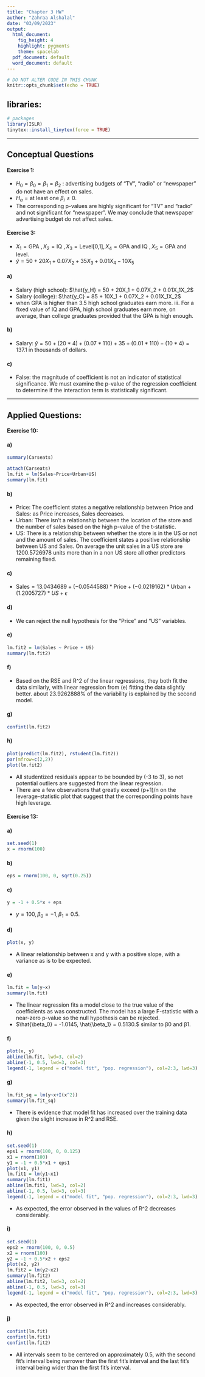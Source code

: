 ```yaml
---
title: "Chapter 3 HW"
author: "Zahraa Alshalal"
date: "03/09/2023"
output:
  html_document:
    fig_height: 4
    highlight: pygments
    theme: spacelab
  pdf_document: default
  word_document: default
---
```


```r
# DO NOT ALTER CODE IN THIS CHUNK
knitr::opts_chunk$set(echo = TRUE)
```     

## libraries:    

```r
# packages
library(ISLR)
tinytex::install_tinytex(force = TRUE)
```     

* * *     

## Conceptual Questions        


#### Exercise 1:              

+ $H_0=\beta_0=\beta_1=\beta_2$ : advertising budgets of “TV”, “radio” or “newspaper” do not have an effect on sales.     
+ $H_a = \text{at least one }  \beta_i \ne 0$.       
+ The corresponding p-values are highly significant for “TV” and “radio” and not significant for “newspaper”. We may conclude that newspaper advertising budget do not affect sales.    

#### Exercise 3:        
+ $X_1 =\text{GPA },X_2=\text{IQ },X_3=\text{Level[0,1]},X_4=\text{GPA and IQ },X_5=\text{GPA and level.}$
+ $\hat{y}=50+20X_1+0.07X_2+35X_3+0.01X_4-10X_5$

#### a)     
+ Salary (high school): $\hat{y_H} = 50 + 20X_1 + 0.07X_2 + 0.01X_1X_2$    
+ Salary (college): $\hat{y_C} = 85 + 10X_1 + 0.07X_2 + 0.01X_1X_2$    
+ when GPA is higher than 3.5 high school graduates earn more. iii. For a fixed value of IQ and GPA, high school graduates earn more, on average, than college graduates provided that the GPA is high enough.     


#### b) 
+ Salary: $\hat{y}= 50 + (20*4) + (0.07*110) + 35 + (0.01*110) - (10*4) = 137.1 \text{ in thousands of dollars}.$   

#### c)  
+ False: the magnitude of coefficient is not an indicator of statistical significance. We must examine the p-value of the regression coefficient to determine if the interaction term is statistically significant.   

* * *    

## Applied Questions:        

#### Exercise 10:          
#### a)             

```r
summary(Carseats)
```      
```r
attach(Carseats)
lm.fit = lm(Sales~Price+Urban+US)
summary(lm.fit)
```    

#### b)
+ Price: The coefficient states a negative relationship between Price and Sales: as Price increases, Sales decreases.       
+ Urban: There isn’t a relationship between the location of the store and the number of sales based on the high p-value of the t-statistic.        
+ US: There is a relationship between whether the store is in the US or not and the amount of sales. The coefficient states a positive relationship between US and Sales. On average the unit sales in a US store are 1200.5726978 units more than in a non US store all other predictors remaining fixed.     

#### c)      
+ $\text{Sales}=13.0434689+(−0.0544588)*\text{Price}+(−0.0219162)*\text{Urban}+(1.2005727)*US+\epsilon$     


#### d)  
+ We can reject the null hypothesis for the “Price” and “US” variables.    

#### e)
```r
lm.fit2 = lm(Sales ~ Price + US)
summary(lm.fit2)
```      

#### f) 
+ Based on the RSE and R^2 of the linear regressions, they both fit the data similarly, with linear regression from (e) fitting the data slightly better. about 23.9262888% of the variability is explained by the second model.          

#### g)
```r
confint(lm.fit2)
```     
#### h)
```r
plot(predict(lm.fit2), rstudent(lm.fit2))
par(mfrow=c(2,2))
plot(lm.fit2)
```      

+ All studentized residuals appear to be bounded by (-3 to 3), so not potential outliers are suggested from the linear regression.      
+ There are a few observations that greatly exceed (p+1)/n on the leverage-statistic plot that suggest that the corresponding points have high leverage.    

#### Exercise 13:      
#### a)        
```r
set.seed(1)
x = rnorm(100)
```     
#### b)     
```r
eps = rnorm(100, 0, sqrt(0.25))
```     
#### c)     
```r
y = -1 + 0.5*x + eps
```      
+ $y=100,\beta_0=-1,\beta_1=0.5.$       

#### d)     
```r
plot(x, y)
```      

+ A linear relationship between x and y with a positive slope, with a variance as is to be expected.    


#### e)    
```r
lm.fit = lm(y~x)
summary(lm.fit)
```    
+ The linear regression fits a model close to the true value of the coefficients as was constructed. The model has a large F-statistic with a near-zero p-value so the null hypothesis can be rejected.    
+ $\hat{\beta_0} = -1.0145, \hat{\beta_1} = 0.5130.$ similar to β0 and β1.     

#### f)     

```r
plot(x, y)
abline(lm.fit, lwd=3, col=2)
abline(-1, 0.5, lwd=3, col=3)
legend(-1, legend = c("model fit", "pop. regression"), col=2:3, lwd=3)

```     

#### g)       
```r
lm.fit_sq = lm(y~x+I(x^2))
summary(lm.fit_sq)
```    
+ There is evidence that model fit has increased over the training data given the slight increase in R^2 and RSE.    

#### h)    

```r
set.seed(1)
eps1 = rnorm(100, 0, 0.125)
x1 = rnorm(100)
y1 = -1 + 0.5*x1 + eps1
plot(x1, y1)
lm.fit1 = lm(y1~x1)
summary(lm.fit1)
abline(lm.fit1, lwd=3, col=2)
abline(-1, 0.5, lwd=3, col=3)
legend(-1, legend = c("model fit", "pop. regression"), col=2:3, lwd=3)
```   
    
+ As expected, the error observed in the values of R^2 decreases considerably.    

#### i)    
```r
set.seed(1)
eps2 = rnorm(100, 0, 0.5)
x2 = rnorm(100)
y2 = -1 + 0.5*x2 + eps2
plot(x2, y2)
lm.fit2 = lm(y2~x2)
summary(lm.fit2)
abline(lm.fit2, lwd=3, col=2)
abline(-1, 0.5, lwd=3, col=3)
legend(-1, legend = c("model fit", "pop. regression"), col=2:3, lwd=3)
```
    
+ As expected, the error observed in R^2 and increases considerably.    

#### j)    

```r
confint(lm.fit)
confint(lm.fit1)
confint(lm.fit2)
```      
+ All intervals seem to be centered on approximately 0.5, with the second fit’s interval being narrower than the first fit’s interval and the last fit’s interval being wider than the first fit’s interval.    



